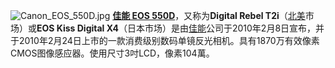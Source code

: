 [[File:Canon_EOS_550D.jpg|right]]
'''[[佳能_EOS_550D|佳能 EOS 550D]]'''，又称为'''Digital Rebel T2i'''（[[北美|北美]]市场）或'''EOS Kiss Digital X4'''（日本市场）是由[[佳能|佳能]]公司于2010年2月8日宣布，并于2010年2月24日上市的一款消费级别数码单镜反光相机。具有1870万有效像素CMOS图像感应器。使用尺寸3吋LCD，像素104萬。